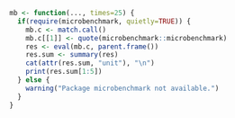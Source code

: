 <!--- No longer in use since we removed microbenchmark suggests -->

```r
mb <- function(..., times=25) {
  if(require(microbenchmark, quietly=TRUE)) {
    mb.c <- match.call()
    mb.c[[1]] <- quote(microbenchmark::microbenchmark)
    res <- eval(mb.c, parent.frame())
    res.sum <- summary(res)
    cat(attr(res.sum, "unit"), "\n")
    print(res.sum[1:5])
  } else {
    warning("Package microbenchmark not available.")
  }
}
```
